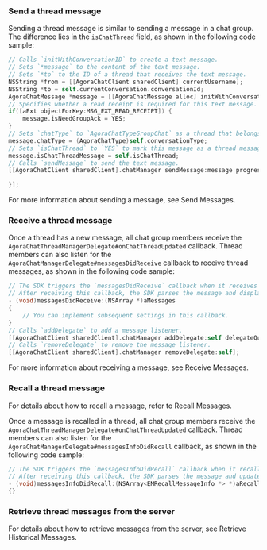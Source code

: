 <PlatformWrapper platform="ios">

### Send a thread message

Sending a thread message is similar to sending a message in a chat group. The difference lies in the `isChatThread` field, as shown in the following code sample:

```ObjectiveC
// Calls `initWithConversationID` to create a text message. 
// Sets `*message` to the content of the text message.
// Sets `*to` to the ID of a thread that receives the text message.
NSString *from = [[AgoraChatClient sharedClient] currentUsername];
NSString *to = self.currentConversation.conversationId;
AgoraChatMessage *message = [[AgoraChatMessage alloc] initWithConversationID:to from:from to:to body:aBody ext:aExt];
// Specifies whether a read receipt is required for this text message.
if([aExt objectForKey:MSG_EXT_READ_RECEIPT]) {
    message.isNeedGroupAck = YES;
}
// Sets `chatType` to `AgoraChatTypeGroupChat` as a thread that belongs to a chat group.
message.chatType = (AgoraChatType)self.conversationType;
// Sets `isChatThread` to `YES` to mark this message as a thread message.
message.isChatThreadMessage = self.isChatThread;
// Calls `sendMessage` to send the text message.
[[AgoraChatClient sharedClient].chatManager sendMessage:message progress:nil completion:^(AgoraChatMessage *message, AgoraChatError *error) {

}];
```

For more information about sending a message, see <Link to="/agora-chat/client-api/messages/send-receive-messages?platform={{platform.PATH}}">Send Messages</Link>.


### Receive a thread message

Once a thread has a new message, all chat group members receive the `AgoraChatThreadManagerDelegate#onChatThreadUpdated` callback. Thread members can also listen for the `AgoraChatManagerDelegate#messagesDidReceive` callback to receive thread messages, as shown in the following code sample:

```ObjectiveC
// The SDK triggers the `messagesDidReceive` callback when it receives a message.
// After receiving this callback, the SDK parses the message and displays it.
- (void)messagesDidReceive:(NSArray *)aMessages
{
    // You can implement subsequent settings in this callback.
}
// Calls `addDelegate` to add a message listener.
[[AgoraChatClient sharedClient].chatManager addDelegate:self delegateQueue:nil];
// Calls `removeDelegate` to remove the message listener.
[[AgoraChatClient sharedClient].chatManager removeDelegate:self];
```

For more information about receiving a message, see <Link to="/agora-chat/client-api/messages/send-receive-messages?platform={{platform.PATH}}#receive-a-message">Receive Messages</Link>.


### Recall a thread message

For details about how to recall a message, refer to <Link to="/agora-chat/client-api/messages/send-receive-messages?platform={{platform.PATH}}#recall-a-message">Recall Messages</Link>.

Once a message is recalled in a thread, all chat group members receive the `AgoraChatThreadManagerDelegate#onChatThreadUpdated` callback. Thread members can also listen for the `AgoraChatManagerDelegate#messagesInfoDidRecall` callback, as shown in the following code sample:

```ObjectiveC
// The SDK triggers the `messagesInfoDidRecall` callback when it recalls a message.
// After receiving this callback, the SDK parses the message and updates its display.
- (void)messagesInfoDidRecall:(NSArray<EMRecallMessageInfo *> *)aRecallMessagesInfo
{}
```

### Retrieve thread messages from the server

For details about how to retrieve messages from the server, see <Link to="/agora-chat/client-api/messages/retrieve-messages?platform={{platform.PATH}}#retrieve-historical-messages-of-the-specified-conversation">Retrieve Historical Messages</Link>.

</PlatformWrapper>